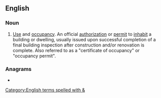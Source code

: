 {{also|uo|ūo|ŭo|-uo|ųo-|u. ö.}}
==English==

===Noun===
{{en-noun}}

# {{lb|en|initialism}} [[use|Use]] and [[occupancy]]. An official [[authorization]] or [[permit]] to [[inhabit]] a building or dwelling, usually issued upon successful completion of a final building inspection after construction and/or renovation is complete. Also referred to as a "certificate of occupancy" or "occupancy permit".

===Anagrams===
* {{anagrams|en|a=ou|OU|ou}}

[[Category:English terms spelled with &]]